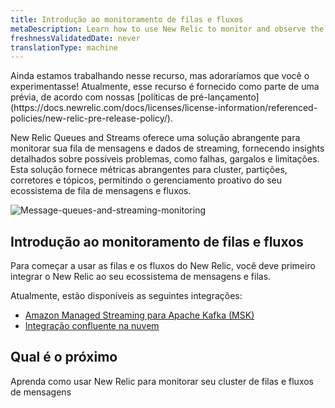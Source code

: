 ```yaml
---
title: Introdução ao monitoramento de filas e fluxos
metaDescription: Learn how to use New Relic to monitor and observe the performance of your Kafka message queues and streaming data.
freshnessValidatedDate: never
translationType: machine
---
```


<Callout title="Visualização">
  Ainda estamos trabalhando nesse recurso, mas adoraríamos que você o experimentasse! Atualmente, esse recurso é fornecido como parte de uma prévia, de acordo com nossas [políticas de pré-lançamento](https://docs.newrelic.com/docs/licenses/license-information/referenced-policies/new-relic-pre-release-policy/).
</Callout>

New Relic Queues and Streams oferece uma solução abrangente para monitorar sua fila de mensagens e dados de streaming, fornecendo insights detalhados sobre possíveis problemas, como falhas, gargalos e limitações. Esta solução fornece métricas abrangentes para cluster, partições, corretores e tópicos, permitindo o gerenciamento proativo do seu ecossistema de fila de mensagens e fluxos.

<img title="Message-queues-and-streaming-monitoring" alt="Message-queues-and-streaming-monitoring" src="/images/kafka-monitoring.webp" />

## Introdução ao monitoramento de filas e fluxos

Para começar a usar as filas e os fluxos do New Relic, você deve primeiro integrar o New Relic ao seu ecossistema de mensagens e filas.

Atualmente, estão disponíveis as seguintes integrações:

* [Amazon Managed Streaming para Apache Kafka (MSK)](/docs/message-queues-streaming/installation/aws-managed-kafka-msk-integration)
* [Integração confluente na nuvem](/docs/message-queues-streaming/installation/confluent-cloud-integration)

## Qual é o próximo

<DocTiles>
  <DocTile title="Data and UI" path="/docs/message-queues-streaming/ui-data/understand-ui">Aprenda como usar New Relic para monitorar seu cluster de filas e fluxos de mensagens</DocTile>
</DocTiles>